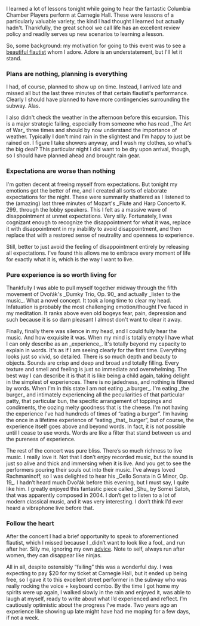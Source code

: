 I learned a lot of lessons tonight while going to hear the fantastic Columbia Chamber Players perform at Carnegie Hall. These were lessons of a particularly valuable variety, the kind I had thought I learned but actually hadn't. Thankfully, the great school we call life has an excellent review policy and readily serves up new scenarios to learning a lesson.

So, some background: my motivation for going to this event was to see a [[Enchantress|beautiful flautist]] whom I adore. Adore is an understatement, but I'll let it stand.

=== Plans are nothing, planning is everything ===

I had, of course, planned to show up on time. Instead, I arrived late and missed all but the last three minutes of that certain flautist's performance. Clearly I should have planned to have more contingencies surrounding the subway. Alas.
                                            
I also didn't check the weather in the afternoon before this excursion. This is a major strategic failing, especially from someone who has read _The Art of War_ three times and should by now understand the importance of weather. Typically I don't mind rain in the slightest and I'm happy to just be rained on. I figure I take showers anyway, and I wash my clothes, so what's the big deal? This particular night I did want to be dry upon arrival, though, so I should have planned ahead and brought rain gear. 

=== Expectations are worse than nothing ===

I'm gotten decent at freeing myself from expectations. But tonight my emotions got the better of me, and I created all sorts of elaborate expectations for the night. These were summarily shattered as I listened to the (amazing) last three minutes of Mozart's _Flute and Harp Concerto K. 299_ through the lobby speakers. This I felt as a massive wave of disappointment at unmet expectations. Very silly. Fortunately, I was cognizant enough to recognize the disappointment for what it was, replace it with disappointment in my inability to avoid disappointment, and then replace that with a restored sense of neutrality and openness to experience.

Still, better to just avoid the feeling of disappointment entirely by releasing all expectations. I've found this allows me to embrace every moment of life for exactly what it is, which is the way I want to live.

=== Pure experience is so worth living for === 

Thankfully I was able to pull myself together midway through the fifth movement of Dvořák's _Dumky Trio, Op. 90_ and actually _listen to the music_. What a novel concept. It took a long time to clear my head. Infatuation is probably the most challenging emotion/thought I've faced in my meditation. It ranks above even old bogeys fear, pain, depression and such because it is so darn pleasant I almost don't want to clear it away.

Finally, finally there was silence in my head, and I could fully hear the music. And how exquisite it was. When my mind is totally empty I have what I can only describe as an _experience_. It's totally beyond my capacity to explain in words. It's as if I am seeing clearly for the first time. Everything looks just so vivid, so detailed. There is so much depth and beauty to objects. Sounds are crisp and deep and broad and totally filling. Every texture and smell and feeling is just so immediate and overwhelming. The best way I can describe it is that it is like being a child again, taking delight in the simplest of experiences. There is no jadedness, and nothing is filtered by words. When I'm in this state I am not eating _a burger_. I'm eating _the burger_ and intimately experiencing all the peculiarities of that particular patty, that particular bun, the specific arrangement of toppings and condiments, the oozing melty goodness that is the cheese. I'm not having the experience I've had hundreds of times of “eating a burger”. I’m having the once in a lifetime experience of “eating _that_ burger”, but of course, the experience itself goes above and beyond words. In fact, it is not possible until I cease to use words. Words are like a filter that stand between us and the pureness of experience. 

The rest of the concert was pure bliss. There’s so much richness to live music. I really love it. Not that I don’t enjoy recorded music, but the sound is just so alive and thick and immersing when it is live. And you get to see the performers pouring their souls out into their music. I’ve always loved Rachmaninoff, so I was delighted to hear his _Cello Sonata in G Minor, Op. 19_. I hadn’t heard much Dvořák before this evening, but I must say, I quite like him. I greatly enjoyed this fantastic piece called _Shu_ by Somei Satoh, that was apparently composed in 2004. I don’t get to listen to a lot of modern classical music, and it was very interesting. I don’t think I’d ever heard a vibraphone live before that.

=== Follow the heart ===

After the concert I had a brief opportunity to speak to aforementioned flautist, which I missed because I _didn’t want to look like a fool_ and run after her. Silly me, ignoring my own [[be-a-fool|advice]]. Note to self, always run after women, they can disappear like ninjas.

All in all, despite ostensibly “failing” this was a wonderful day. I was expecting to pay $20 for my ticket at Carnegie Hall, but it ended up being free, so I gave it to this excellent street performer in the subway who was really rocking the voice + keyboard combo. By the time I got home my spirits were up again, I walked slowly in the rain and enjoyed it, was able to laugh at myself, ready to write about what I’d experienced and reflect. I’m cautiously optimistic about the progress I’ve made. Two years ago an experience like showing up late might have had me moping for a few days, if not a week. 
